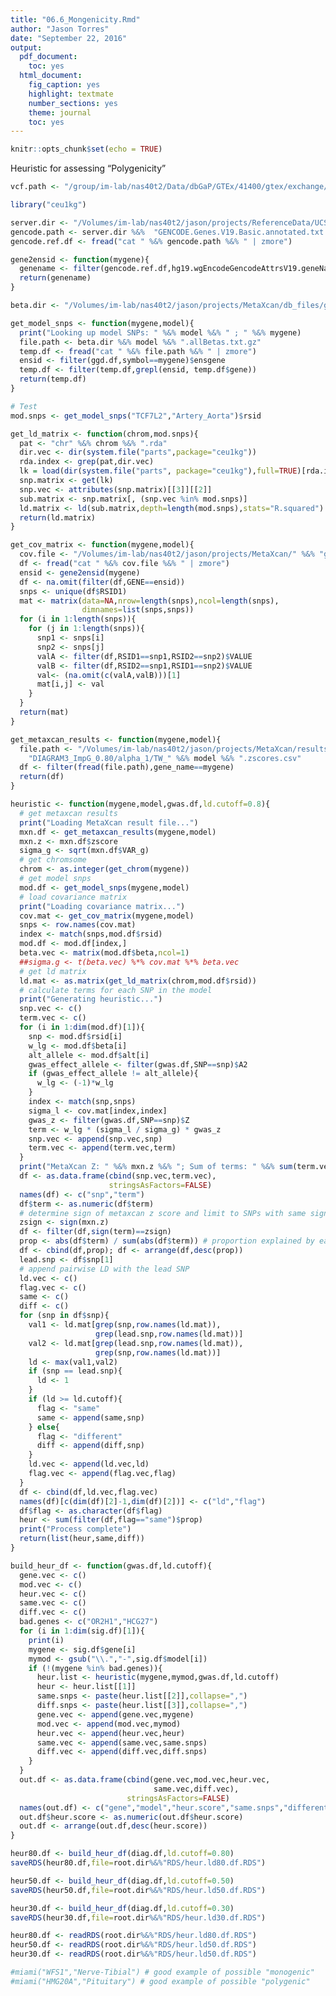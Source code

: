 ```yaml
---
title: "06.6_Mongenicity.Rmd"
author: "Jason Torres"
date: "September 22, 2016"
output:
  pdf_document:
    toc: yes
  html_document:
    fig_caption: yes
    highlight: textmate
    number_sections: yes
    theme: journal
    toc: yes
---
```


```r
knitr::opts_chunk$set(echo = TRUE)
```

Heuristic for assessing "Polygenicity" 

```r

vcf.path <- "/group/im-lab/nas40t2/Data/dbGaP/GTEx/41400/gtex/exchange/" %&% "GTEx_phs000424/exchange/" %&% "analysis_releases/GTEx_Analysis_2014-06-13/genotypes/OMNI_arrays" %&% "GTEx_Analysis_2014-06-13_OMNI_2.5M_5M_451Indiv_allchr_genot_imput_info04_maf01_HEW1E6.vcf.gz"

library("ceu1kg")

server.dir <- "/Volumes/im-lab/nas40t2/jason/projects/ReferenceData/UCSC/"
gencode.path <- server.dir %&%  "GENCODE.Genes.V19.Basic.annotated.txt.gz"
gencode.ref.df <- fread("cat " %&% gencode.path %&% " | zmore")

gene2ensid <- function(mygene){
  genename <- filter(gencode.ref.df,hg19.wgEncodeGencodeAttrsV19.geneName==mygene)$hg19.wgEncodeGencodeAttrsV19.geneId[1]
  return(genename)
}

beta.dir <- "/Volumes/im-lab/nas40t2/jason/projects/MetaXcan/db_files/gtex_v6p/alpha_0.5/allBetas/"

get_model_snps <- function(mygene,model){
  print("Looking up model SNPs: " %&% model %&% " ; " %&% mygene)
  file.path <- beta.dir %&% model %&% ".allBetas.txt.gz"
  temp.df <- fread("cat " %&% file.path %&% " | zmore")
  ensid <- filter(ggd.df,symbol==mygene)$ensgene
  temp.df <- filter(temp.df,grepl(ensid, temp.df$gene))
  return(temp.df)
}

# Test 
mod.snps <- get_model_snps("TCF7L2","Artery_Aorta")$rsid

get_ld_matrix <- function(chrom,mod.snps){
  pat <- "chr" %&% chrom %&% ".rda"
  dir.vec <- dir(system.file("parts",package="ceu1kg"))
  rda.index <- grep(pat,dir.vec)
  lk = load(dir(system.file("parts", package="ceu1kg"),full=TRUE)[rda.index])  
  snp.matrix <- get(lk)
  snp.vec <- attributes(snp.matrix)[[3]][[2]]
  sub.matrix <- snp.matrix[, (snp.vec %in% mod.snps)]
  ld.matrix <- ld(sub.matrix,depth=length(mod.snps),stats="R.squared")
  return(ld.matrix)
}

get_cov_matrix <- function(mygene,model){
  cov.file <- "/Volumes/im-lab/nas40t2/jason/projects/MetaXcan/" %&% "gtex_covariance/unscaled/1/TW_" %&% model %&% "/covariance.txt.gz"
  df <- fread("cat " %&% cov.file %&% " | zmore")
  ensid <- gene2ensid(mygene)
  df <- na.omit(filter(df,GENE==ensid))
  snps <- unique(df$RSID1)
  mat <- matrix(data=NA,nrow=length(snps),ncol=length(snps),
                dimnames=list(snps,snps))
  for (i in 1:length(snps)){
    for (j in 1:length(snps)){
      snp1 <- snps[i]
      snp2 <- snps[j]
      valA <- filter(df,RSID1==snp1,RSID2==snp2)$VALUE
      valB <- filter(df,RSID2==snp1,RSID1==snp2)$VALUE
      val<- (na.omit(c(valA,valB)))[1]
      mat[i,j] <- val
    }
  }
  return(mat)
}

get_metaxcan_results <- function(mygene,model){
  file.path <- "/Volumes/im-lab/nas40t2/jason/projects/MetaXcan/results/" %&% 
    "DIAGRAM3_ImpG_0.80/alpha_1/TW_" %&% model %&% ".zscores.csv"
  df <- filter(fread(file.path),gene_name==mygene)
  return(df)
}

heuristic <- function(mygene,model,gwas.df,ld.cutoff=0.8){
  # get metaxcan results 
  print("Loading MetaXcan result file...")
  mxn.df <- get_metaxcan_results(mygene,model)
  mxn.z <- mxn.df$zscore
  sigma_g <- sqrt(mxn.df$VAR_g)
  # get chromsome 
  chrom <- as.integer(get_chrom(mygene))
  # get model snps 
  mod.df <- get_model_snps(mygene,model)
  # load covariance matrix 
  print("Loading covariance matrix...")
  cov.mat <- get_cov_matrix(mygene,model)
  snps <- row.names(cov.mat)
  index <- match(snps,mod.df$rsid)
  mod.df <- mod.df[index,]
  beta.vec <- matrix(mod.df$beta,ncol=1)
  ##sigma.g <- t(beta.vec) %*% cov.mat %*% beta.vec
  # get ld matrix 
  ld.mat <- as.matrix(get_ld_matrix(chrom,mod.df$rsid))  
  # calculate terms for each SNP in the model
  print("Generating heuristic...")
  snp.vec <- c() 
  term.vec <- c() 
  for (i in 1:dim(mod.df)[1]){
    snp <- mod.df$rsid[i]
    w_lg <- mod.df$beta[i]
    alt_allele <- mod.df$alt[i]
    gwas_effect_allele <- filter(gwas.df,SNP==snp)$A2
    if (gwas_effect_allele != alt_allele){
      w_lg <- (-1)*w_lg
    }
    index <- match(snp,snps)
    sigma_l <- cov.mat[index,index]
    gwas_z <- filter(gwas.df,SNP==snp)$Z
    term <- w_lg * (sigma_l / sigma_g) * gwas_z
    snp.vec <- append(snp.vec,snp)
    term.vec <- append(term.vec,term)
  }
  print("MetaXcan Z: " %&% mxn.z %&% "; Sum of terms: " %&% sum(term.vec))
  df <- as.data.frame(cbind(snp.vec,term.vec),
                      stringsAsFactors=FALSE)
  names(df) <- c("snp","term")
  df$term <- as.numeric(df$term)
  # determine sign of metaxcan z score and limit to SNPs with same sign 
  zsign <- sign(mxn.z)
  df <- filter(df,sign(term)==zsign)
  prop <- abs(df$term) / sum(abs(df$term)) # proportion explained by each SNP
  df <- cbind(df,prop); df <- arrange(df,desc(prop))
  lead.snp <- df$snp[1]
  # append pairwise LD with the lead SNP 
  ld.vec <- c()
  flag.vec <- c()
  same <- c()
  diff <- c() 
  for (snp in df$snp){
    val1 <- ld.mat[grep(snp,row.names(ld.mat)),
                   grep(lead.snp,row.names(ld.mat))]
    val2 <- ld.mat[grep(lead.snp,row.names(ld.mat)),
                   grep(snp,row.names(ld.mat))]    
    ld <- max(val1,val2)
    if (snp == lead.snp){
      ld <- 1 
    }
    if (ld >= ld.cutoff){
      flag <- "same"
      same <- append(same,snp)
    } else{
      flag <- "different"
      diff <- append(diff,snp)
    }
    ld.vec <- append(ld.vec,ld)
    flag.vec <- append(flag.vec,flag)
  }
  df <- cbind(df,ld.vec,flag.vec)
  names(df)[c(dim(df)[2]-1,dim(df)[2])] <- c("ld","flag")
  df$flag <- as.character(df$flag)
  heur <- sum(filter(df,flag=="same")$prop)
  print("Process complete")
  return(list(heur,same,diff))  
}

build_heur_df <- function(gwas.df,ld.cutoff){
  gene.vec <- c()
  mod.vec <- c()
  heur.vec <- c() 
  same.vec <- c()
  diff.vec <- c()
  bad.genes <- c("OR2H1","HCG27")
  for (i in 1:dim(sig.df)[1]){
    print(i)
    mygene <- sig.df$gene[i]
    mymod <- gsub("\\.","-",sig.df$model[i])
    if (!(mygene %in% bad.genes)){
      heur.list <- heuristic(mygene,mymod,gwas.df,ld.cutoff)
      heur <- heur.list[[1]]
      same.snps <- paste(heur.list[[2]],collapse=",")
      diff.snps <- paste(heur.list[[3]],collapse=",")
      gene.vec <- append(gene.vec,mygene)
      mod.vec <- append(mod.vec,mymod)
      heur.vec <- append(heur.vec,heur) 
      same.vec <- append(same.vec,same.snps)
      diff.vec <- append(diff.vec,diff.snps)
    }
  }
  out.df <- as.data.frame(cbind(gene.vec,mod.vec,heur.vec,
                                same.vec,diff.vec),
                          stringsAsFactors=FALSE)
  names(out.df) <- c("gene","model","heur.score","same.snps","different.snps")
  out.df$heur.score <- as.numeric(out.df$heur.score)
  out.df <- arrange(out.df,desc(heur.score))
}

heur80.df <- build_heur_df(diag.df,ld.cutoff=0.80)
saveRDS(heur80.df,file=root.dir%&%"RDS/heur.ld80.df.RDS")

heur50.df <- build_heur_df(diag.df,ld.cutoff=0.50)
saveRDS(heur50.df,file=root.dir%&%"RDS/heur.ld50.df.RDS")

heur30.df <- build_heur_df(diag.df,ld.cutoff=0.30)
saveRDS(heur30.df,file=root.dir%&%"RDS/heur.ld30.df.RDS")

heur80.df <- readRDS(root.dir%&%"RDS/heur.ld80.df.RDS")
heur50.df <- readRDS(root.dir%&%"RDS/heur.ld50.df.RDS")
heur30.df <- readRDS(root.dir%&%"RDS/heur.ld50.df.RDS")

#miami("WFS1","Nerve-Tibial") # good example of possible "monogenic" 
#miami("HMG20A","Pituitary") # good example of possible "polygenic" 

```

